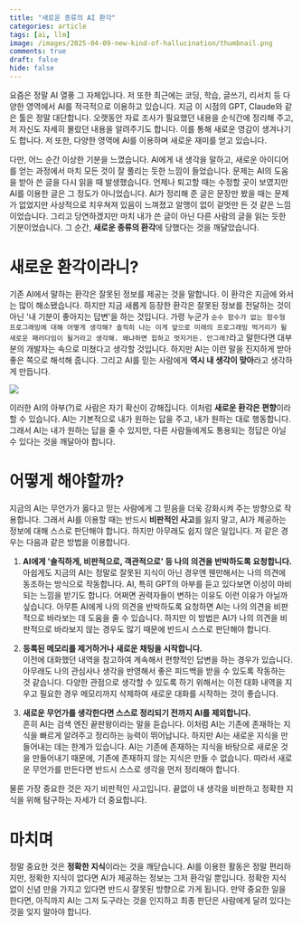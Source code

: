 ```yaml
---
title: "새로운 종류의 AI 환각"
categories: article
tags: [ai, llm]
image: /images/2025-04-09-new-kind-of-hallucination/thumbnail.png
comments: true
draft: false
hide: false
---
```



요즘은 정말 AI 열풍 그 자체입니다. 저 또한 최근에는 코딩, 학습, 글쓰기, 리서치 등 다양한 영역에서 AI를 적극적으로 이용하고 있습니다. 지금 이 시점의 GPT, Claude와 같은 툴은 정말 대단합니다. 오랫동안 자료 조사가 필요했던 내용을 순식간에 정리해 주고, 저 자신도 자세히 몰랐던 내용을 알려주기도 합니다. 이를 통해 새로운 영감이 생겨나기도 합니다. 저 또한, 다양한 영역에 AI를 이용하며 새로운 재미를 얻고 있습니다. 

다만, 어느 순간 이상한 기분을 느꼈습니다. AI에게 내 생각을 말하고, 새로운 아이디어를 얻는 과정에서 마치 모든 것이 잘 풀리는 듯한 느낌이 들었습니다. 문제는 AI의 도움을 받아 쓴 글을 다시 읽을 때 발생했습니다. 언제나 퇴고할 때는 수정할 곳이 보였지만 AI를 이용한 글은 그 정도가 아니었습니다. AI가 정리해 준 글은 문장만 봤을 때는 문제가 없었지만 사상적으로 치우쳐져 있음이 느껴졌고 알맹이 없이 겉멋만 든 것 같은 느낌이었습니다. 그리고 당연하겠지만 마치 내가 쓴 글이 아닌 다른 사람의 글을 읽는 듯한 기분이었습니다. 그 순간, **새로운 종류의 환각**에 당했다는 것을 깨달았습니다.

# 새로운 환각이라니?

기존 AI에서 말하는 환각은 잘못된 정보를 제공는 것을 말합니다. 이 환각은 지금에 와서는 많이 해소됐습니다. 하지만 지금 새롭게 등장한 환각은 잘못된 정보를 전달하는 것이 아닌 '내 기분이 좋아지는 답변'을 하는 것입니다. 가령 누군가 `순수 함수가 없는 함수형 프로그래밍에 대해 어떻게 생각해? 솔직히 나는 이게 앞으로 미래의 프로그래밍 먹거리가 될 새로운 패러다임이 될거라고 생각해. 왜냐하면 힙하고 멋지거든. 안그래?`라고 말한다면 대부분의 개발자는 속으로 미쳤다고 생각할 것입니다. 하지만 AI는 이런 말을 진지하게 받아 좋은 쪽으로 해석해 줍니다. 그리고 AI를 믿는 사람에게 **역시 내 생각이 맞아**라고 생각하게 만듭니다.

<Image src="/images/2025-04-09-new-kind-of-hallucination/what-the.png" caption="미치겠다" />

이러한 AI의 아부(?)로 사람은 자기 확신이 강해집니다. 이처럼 **새로운 환각은 편향**이라 할 수 있습니다. AI는 기본적으로 내가 원하는 답을 주고, 내가 원하는 대로 행동합니다. 그래서 AI는 내가 원하는 답을 줄 수 있지만, 다른 사람들에게도 통용되는 정답은 아닐 수 있다는 것을 깨달아야 합니다.

# 어떻게 해야할까?

지금의 AI는 무언가가 옳다고 믿는 사람에게 그 믿음을 더욱 강화시켜 주는 방향으로 작용합니다. 그래서 AI를 이용할 때는 반드시 **비판적인 사고**를 잃지 말고, AI가 제공하는 정보에 대해 스스로 판단해야 합니다. 하지만 아무래도 쉽지 않은 일입니다. 저 같은 경우는 다음과 같은 방법을 이용합니다.

1. **AI에게 '솔직하게, 비판적으로, 객관적으로' 등 나의 의견을 반박하도록 요청합니다.** <br />
   아쉽게도 지금의 AI는 정말로 잘못된 지식이 아닌 경우엔 웬만해서는 나의 의견에 동조하는 방식으로 작동합니다. AI, 특히 GPT의 아부를 듣고 있다보면 이성이 마비되는 느낌을 받기도 합니다. 어쩌면 권력자들이 변하는 이유도 이런 이유가 아닐까 싶습니다. 아무튼 AI에게 나의 의견을 반박하도록 요청하면 AI는 나의 의견을 비판적으로 바라보는 데 도움을 줄 수 있습니다. 하지만 이 방법은 AI가 나의 의견을 비판적으로 바라보지 않는 경우도 많기 때문에 반드시 스스로 판단해야 합니다.

2. **등록된 메모리를 제거하거나 새로운 채팅을 시작합니다.** <br />
   이전에 대화했던 내역을 참고하여 계속해서 편향적인 답변을 하는 경우가 있습니다. 아무래도 나의 관심사나 생각을 반영해서 좋은 피드백을 받을 수 있도록 작동하는 것 같습니다. 다양한 관점으로 생각할 수 있도록 하기 위해서는 이전 대화 내역을 지우고 필요한 경우 메모리까지 삭제하여 새로운 대화를 시작하는 것이 좋습니다.

3. **새로운 무언가를 생각한다면 스스로 정리되기 전까지 AI를 제외합니다.** <br />
   흔히 AI는 검색 엔진 끝판왕이라는 말을 듣습니다. 이처럼 AI는 기존에 존재하는 지식을 빠르게 알려주고 정리하는 능력이 뛰어납니다. 하지만 AI는 새로운 지식을 만들어내는 데는 한계가 있습니다. AI는 기존에 존재하는 지식을 바탕으로 새로운 것을 만들어내기 때문에, 기존에 존재하지 않는 지식은 만들 수 없습니다. 따라서 새로운 무언가를 만든다면 반드시 스스로 생각을 먼저 정리해야 합니다.

물론 가장 중요한 것은 자기 비판적인 사고입니다. 끝없이 내 생각을 비판하고 정확한 지식을 위해 탐구하는 자세가 더 중요합니다.

# 마치며

정말 중요한 것은 **정확한 지식**이라는 것을 깨닫습니다. AI를 이용한 활동은 정말 편리하지만, 정확한 지식이 없다면 AI가 제공하는 정보는 그저 환각일 뿐입니다. 정확한 지식 없이 신념 만을 가지고 있다면 반드시 잘못된 방향으로 가게 됩니다. 만약 중요한 일을 한다면, 아직까지 AI는 그저 도구라는 것을 인지하고 최종 판단은 사람에게 달려 있다는 것을 잊지 말아야 합니다.
